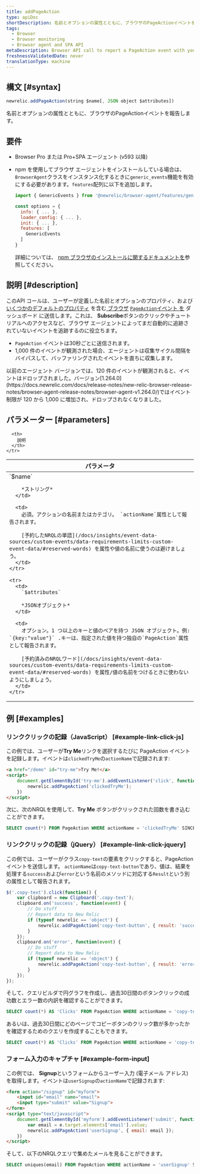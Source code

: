 ```yaml
---
title: addPageAction
type: apiDoc
shortDescription: 名前とオプションの属性とともに、ブラウザのPageActionイベントを報告します。
tags:
  - Browser
  - Browser monitoring
  - Browser agent and SPA API
metaDescription: Browser API call to report a PageAction event with your user-defined name and attributes to New Relic Dashboards.
freshnessValidatedDate: never
translationType: machine
---
```


## 構文 [#syntax]

```js
newrelic.addPageAction(string $name[, JSON object $attributes])
```

名前とオプションの属性とともに、ブラウザのPageActionイベントを報告します。

## 要件

* Browser Pro または Pro+SPA エージェント (v593 以降)

* npm を使用してブラウザ エージェントをインストールしている場合は、 `BrowserAgent`クラスをインスタンス化するときに`generic_events`機能を有効にする必要があります。`features`配列に以下を追加します。

  ```js
  import { GenericEvents } from '@newrelic/browser-agent/features/generic_events';

  const options = {
    info: { ... },
    loader_config: { ... },
    init: { ... },
    features: [
      GenericEvents
    ]
  }
  ```

  詳細については、 [npm ブラウザのインストールに関するドキュメントを](https://www.npmjs.com/package/@newrelic/browser-agent#new-relic-browser-agent)参照してください。

## 説明 [#description]

このAPI コールは、ユーザーが定義した名前とオプションのプロパティ、および[ いくつかのデフォルトのプロパティ](/attribute-dictionary/?event=PageAction) を含む[ ブラウザ](/docs/query-your-data/explore-query-data/dashboards/introduction-new-relic-one-dashboards) [`PageAction`イベント を](/docs/insights/explore-data/custom-events/insert-browser-custom-events-attributes-insights-javascript-api) ダッシュボード に送信します。これは、 <DNT>**Subscribe**</DNT>ボタンのクリックやチュートリアルへのアクセスなど、ブラウザ エージェントによってまだ自動的に追跡されていないイベントを追跡するのに役立ちます。

* `PageAction` イベントは30秒ごとに送信されます。
* 1,000 件のイベントが観測された場合、エージェントは収集サイクル間隔をバイパスして、バッファリングされたイベントを直ちに収集します。

<Callout variant="important">
  以前のエージェント バージョンでは、120 件のイベントが観測されると、イベントはドロップされました。バージョン[1.264.0](https://docs.newrelic.com/docs/release-notes/new-relic-browser-release-notes/browser-agent-release-notes/browser-agent-v1.264.0/)ではイベント制限が 120 から 1,000 に増加され、ドロップされなくなりました。
</Callout>

## パラメーター [#parameters]

<table>
  <thead>
    <tr>
      <th width="25%">
        パラメータ
      </th>

      <th>
        説明
      </th>
    </tr>
  </thead>

  <tbody>
    <tr>
      <td>
        `$name`

        *ストリング*
      </td>

      <td>
        必須。アクションの名前またはカテゴリ。 `actionName`属性として報告されます。

        [予約したNRQLの単語](/docs/insights/event-data-sources/custom-events/data-requirements-limits-custom-event-data/#reserved-words) を属性や値の名前に使うのは避けましょう。
      </td>
    </tr>

    <tr>
      <td>
        `$attributes`

        *JSONオブジェクト*
      </td>

      <td>
        オプション。1 つ以上のキーと値のペアを持つ JSON オブジェクト。例: `{key:"value"}` .キーは、指定された値を持つ独自の`PageAction`属性として報告されます。

        [予約済みのNRQLワード](/docs/insights/event-data-sources/custom-events/data-requirements-limits-custom-event-data/#reserved-words) を属性/値の名前をつけるときに使わないようにしましょう。
      </td>
    </tr>
  </tbody>
</table>

## 例 [#examples]

### リンククリックの記録（JavaScript） [#example-link-click-js]

この例では、ユーザーが<DNT>**Try Me**</DNT>リンクを選択するたびに PageAction イベントを記録します。イベントは`clickedTryMe`の`actionName`で記録されます:

```html
<a href="/demo" id="try-me">Try Me!</a>
<script>
    document.getElementById('try-me').addEventListener('click', function(e) {
        newrelic.addPageAction('clickedTryMe');
    })
</script>
```

次に、次のNRQLを使用して、<DNT>**Try Me**</DNT> ボタンがクリックされた回数を書き込むことができます。

```sql
SELECT count(*) FROM PageAction WHERE actionName = 'clickedTryMe' SINCE 1 hour ago
```

### リンククリックの記録（jQuery） [#example-link-click-jquery]

この例では、ユーザーがクラス`copy-text`の要素をクリックすると、PageActionイベントを送信します。 `actionName`は`copy-text-button`であり、値は、結果を処理する`success`および`error`という名前のメソッドに対応する`Result`という別の属性として報告されます。

```js
$('.copy-text').click(function() {
    var clipboard = new Clipboard('.copy-text');
    clipboard.on('success', function(event) {
        // Do stuff
        // Report data to New Relic
        if (typeof newrelic == 'object') {
            newrelic.addPageAction('copy-text-button', { result: 'success' });
        }
    });
    clipboard.on('error', function(event) {
        // Do stuff
        // Report data to New Relic
        if (typeof newrelic == 'object') {
            newrelic.addPageAction('copy-text-button', { result: 'error' });
        }
    });
});
```

そして、クエリビルダで円グラフを作成し、過去30日間のボタンクリックの成功数とエラー数の内訳を確認することができます。

```sql
SELECT count(*) AS 'Clicks' FROM PageAction WHERE actionName = 'copy-text-button' FACET result SINCE 30 days ago
```

あるいは、過去30日間にどのページでコピーボタンのクリック数が多かったかを確認するためのクエリを作成することもできます。

```sql
SELECT count(*) AS 'Clicks' FROM PageAction WHERE actionName = 'copy-text-button' FACET currentUrl SINCE 30 days ago
```

### フォーム入力のキャプチャ [#example-form-input]

この例では、 <DNT>**Signup**</DNT>というフォームからユーザー入力 (電子メール アドレス) を取得します。イベントは`userSignup`の`actionName`で記録されます:

```html
<form action="/signup" id="myform">
    <input id="email" name="email">
    <input type="submit" value="Signup">
</form>
<script type="text/javascript">
    document.getElementById('myform').addEventListener('submit', function(e) {
        var email = e.target.elements['email'].value;
        newrelic.addPageAction('userSignup', { email: email });
    })
</script>
```

そして、以下のNRQLクエリで集めたメールを見ることができます。

```sql
SELECT uniques(email) FROM PageAction WHERE actionName = 'userSignup' SINCE 1 hour ago
```